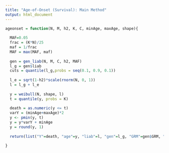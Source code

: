 ```yaml
---
title: "Age-of-Onset (Survival): Main Method"
output: html_document
---
```


```r

ageonset = function(N, M, h2, K, C, minAge, maxAge, shape){
  
  MAF=0.05
  frac = (K*N)/25
  maf = 1/frac
  MAF = max(MAF, maf)
  
  gen = gen_liab(N, M, C, h2, MAF)
  l_g = gen$liab
  cuts = quantile(l_g,probs = seq(0.1, 0.9, 0.1))
  
  l_e = sqrt(1-h2)*scale(rnorm(N, 0, 1))
  l = l_g + l_e
  
  y = weibull(N, shape, l)
  t = quantile(y, probs = K)
  
  death = as.numeric(y <= t)
  varY = (minAge+maxAge)*2
  y <- pmin(y, t)
  y = y*varY + minAge
  y = round(y, 1)
  
  return(list("Y"=death, "age"=y, "liab"=l, "gen"=l_g, "GRM"=gen$GRM, "cuts" = cuts))
  
}
```
